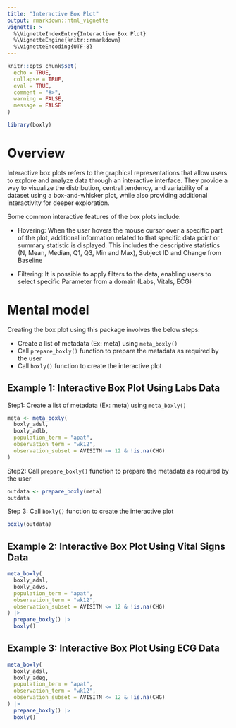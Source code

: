 ```yaml
---
title: "Interactive Box Plot"
output: rmarkdown::html_vignette
vignette: >
  %\VignetteIndexEntry{Interactive Box Plot}
  %\VignetteEngine{knitr::rmarkdown}
  %\VignetteEncoding{UTF-8}
---
```


```r
knitr::opts_chunk$set(
  echo = TRUE,
  collapse = TRUE,
  eval = TRUE,
  comment = "#>",
  warning = FALSE,
  message = FALSE
)
```

```r
library(boxly)
```

# Overview

Interactive box plots refers to the graphical representations that allow users to explore and 
analyze data through an interactive interface. They provide a way to visualize the distribution, 
central tendency, and variability of a dataset using a box-and-whisker plot, while also 
providing additional interactivity for deeper exploration.

Some common interactive features of the box plots include: 

 - Hovering: When the user hovers the mouse cursor over a specific part of the plot, additional information 
   related to that specific data point or summary statistic is displayed. This includes the descriptive 
   statistics (N, Mean, Median, Q1, Q3, Min and Max), Subject ID and Change from Baseline 
   
 - Filtering: It is possible to apply filters to the data, enabling users to select specific Parameter 
   from a domain (Labs, Vitals, ECG)
  
# Mental model

Creating the box plot using this package involves the below steps:

  - Create a list of metadata (Ex: meta) using `meta_boxly()`
  - Call `prepare_boxly()` function to prepare the metadata as required by the user 
  - Call `boxly()` function to create the interactive plot


## Example 1: Interactive Box Plot Using Labs Data

Step1: Create a list of metadata (Ex: meta) using `meta_boxly()`

```r
meta <- meta_boxly(
  boxly_adsl,
  boxly_adlb,
  population_term = "apat",
  observation_term = "wk12",
  observation_subset = AVISITN <= 12 & !is.na(CHG)
)
```

Step2: Call `prepare_boxly()` function to prepare the metadata as required by the user

```r
outdata <- prepare_boxly(meta)
outdata
```

Step 3: Call `boxly()` function to create the interactive plot

```r
boxly(outdata)
```

## Example 2: Interactive Box Plot Using Vital Signs Data

```r
meta_boxly(
  boxly_adsl,
  boxly_advs,
  population_term = "apat",
  observation_term = "wk12",
  observation_subset = AVISITN <= 12 & !is.na(CHG)
) |>
  prepare_boxly() |>
  boxly()
```

## Example 3: Interactive Box Plot Using ECG Data

```r
meta_boxly(
  boxly_adsl,
  boxly_adeg,
  population_term = "apat",
  observation_term = "wk12",
  observation_subset = AVISITN <= 12 & !is.na(CHG)
) |>
  prepare_boxly() |>
  boxly()
```
